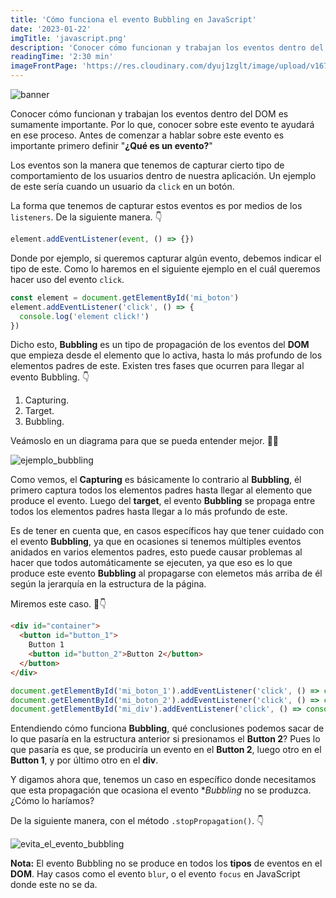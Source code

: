 ```yaml
---
title: 'Cómo funciona el evento Bubbling en JavaScript'
date: '2023-01-22'
imgTitle: 'javascript.png'
description: 'Conocer cómo funcionan y trabajan los eventos dentro del DOM es sumamente importante. Por lo que, conocer sobre este evento te ayudará en ese proceso.⚡'
readingTime: '2:30 min'
imageFrontPage: 'https://res.cloudinary.com/dyuj1zglt/image/upload/v1675727299/publicaciones%20del%20blog/jdklfovyvkkzgnhidaw3.png'
---
```


![banner](https://res.cloudinary.com/dyuj1zglt/image/upload/v1675727299/publicaciones%20del%20blog/jdklfovyvkkzgnhidaw3.png)

Conocer cómo funcionan y trabajan los eventos dentro del DOM es sumamente importante. Por lo que, conocer sobre este evento te ayudará en ese proceso.
Antes de comenzar a hablar sobre este evento es importante primero definir "**¿Qué es un evento?**"

Los eventos son la manera que tenemos de capturar cierto tipo de comportamiento de los usuarios dentro de nuestra aplicación. Un ejemplo de este sería
cuando un usuario da `click` en un botón.

La forma que tenemos de capturar estos eventos es por medios de los `listeners`. De la siguiente manera. 👇

```js
element.addEventListener(event, () => {})
```

Donde por ejemplo, si queremos capturar algún evento, debemos indicar el tipo de este. Como lo haremos en el siguiente ejemplo en el cuál
queremos hacer uso del evento `click`.

```js
const element = document.getElementById('mi_boton')
element.addEventListener('click', () => {
  console.log('element click!')
})
```

Dicho esto, **Bubbling** es un tipo de propagación de los eventos del **DOM** que empieza desde el elemento que lo activa, hasta lo más profundo de los elementos padres de este. 
Existen tres fases que ocurren para llegar al evento Bubbling. 👇

1. Capturing.
2. Target.
3. Bubbling.

Veámoslo en un diagrama para que se pueda entender mejor. 👨‍🏫

![ejemplo_bubbling](/img/posts/como_funciona_el_evento_bubbling_en_JavaScript/estructura.png)

Como vemos, el **Capturing** es básicamente lo contrario al **Bubbling**, él primero captura todos los elementos padres hasta llegar al elemento que produce el evento. 
Luego del **target**, el evento **Bubbling** se propaga entre todos los elementos padres hasta llegar a lo más profundo de este.

Es de tener en cuenta que, en casos específicos hay que tener cuidado con el evento **Bubbling**, ya que en ocasiones si tenemos múltiples eventos anidados
en varios elementos padres, esto puede causar problemas al hacer que todos automáticamente se ejecuten, ya que eso es lo que produce este evento **Bubbling** al propagarse
con elemetos más arriba de él según la jerarquía en la estructura de la página.

Miremos este caso. 👀👇

```html
<div id="container">
  <button id="button_1">
    Button 1
    <button id="button_2">Button 2</button>
  </button>
</div>
```

```js
document.getElementById('mi_boton_1').addEventListener('click', () => console.log('boton 1 clicado!'))
document.getElementById('mi_boton_2').addEventListener('click', () => console.log('boton 2 clicado!'))
document.getElementById('mi_div').addEventListener('click', () => console.log('div clicado!'))
```

Entendiendo cómo funciona **Bubbling**, qué conclusiones podemos sacar de lo que pasaría en la estructura anterior si presionamos el **Button 2**?
Pues lo que pasaría es que, se produciría un evento en el **Button 2**, luego otro en el **Button 1**, y por último otro en el **div**.

Y digamos ahora que, tenemos un caso en específico donde necesitamos que esta propagación que ocasiona el evento **Bubbling* no se produzca. ¿Cómo lo haríamos?

De la siguiente manera, con el método `.stopPropagation()`. 👇

![evita_el_evento_bubbling](/img/posts/como_funciona_el_evento_bubbling_en_JavaScript/code.png)

**Nota:** El evento Bubbling no se produce en todos los **tipos** de eventos en el **DOM**. Hay casos como el evento `blur`, o el evento `focus` en JavaScript 
donde este no se da.
